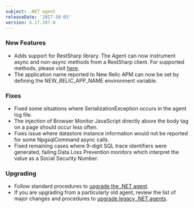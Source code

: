 ```yaml
---
subject: .NET agent
releaseDate: '2017-10-03'
version: 6.17.387.0
---
```


### New Features

* Adds support for RestSharp library. The Agent can now instrument async and non-async methods from a RestSharp client. For supported methods, please visit [here](https://docs.newrelic.com/docs/agents/net-agent/getting-started/compatibility-requirements-net-agent).
* The application name reported to New Relic APM can now be set by defining the NEW_RELIC_APP_NAME environment variable.

### Fixes

* Fixed some situations where SerializationException occurs in the agent log file.
* The injection of Browser Monitor JavaScript directly above the body tag on a page should occur less often.
* Fixes issue where datastore instance information would not be reported for some NpgsqlCommand async calls.
* Fixed remaining cases where 9-digit SQL trace identifiers were generated, failing Data Loss Prevention monitors which interpret the value as a Social Security Number.

### Upgrading

* Follow standard procedures to [upgrade the .NET agent](/docs/agents/net-agent/installation-configuration/upgrade-net-agent).
* If you are upgrading from a particularly old agent, review the list of major changes and procedures to [upgrade legacy .NET agents](/docs/agents/net-agent/troubleshooting/upgrade-legacy-net-agents).
